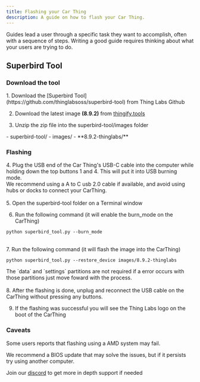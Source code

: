 ```yaml
---
title: Flashing your Car Thing
description: A guide on how to flash your Car Thing.
---
```




Guides lead a user through a specific task they want to accomplish, often with a sequence of steps.
Writing a good guide requires thinking about what your users are trying to do.

## Superbird Tool
 

### Download the tool
<Steps>
1. Download the [Superbird Tool](https://github.com/thinglabsoss/superbird-tool) from Thing Labs Github

2. Download the latest image **(8.9.2)** from [thingify.tools](https://thingify.tools/firmware/P3QZbZIDWnp5m_azQFQqP?tab=info)

3. Unzip the zip file into the superbird-tool/images folder
</Steps>

<FileTree>
- superbird-tool/
  - images/
    - **8.9.2-thinglabs/**
</FileTree>

<br />

### Flashing
<Steps>
4. Plug the USB end of the Car Thing's USB-C cable into the computer while holding down the top buttons 1 and 4. This will put it into USB burning mode.
</Steps>

<Aside type='note'>
  We recommend using a A to C usb 2.0 cable if available, and avoid using hubs or docks to connect your CarThing. 
</Aside>

<br />
<Steps>
5. Open the superbird-tool folder on a Terminal window

6. Run the following command (it will enable the burn_mode on the CarThing)
</Steps>

```shell
python superbird_tool.py --burn_mode
```


<br />
<Steps>
7. Run the following command (it will flash the image into the CarThing)
</Steps>

```shell
python superbird_tool.py --restore_device images/8.9.2-thinglabs
```

<Aside type='note' title='This process may take some time.'>
   The `data` and `settings` partitions are not required if a error occurs with those partitions just move foward with the process.
</Aside>

<br />
<Steps>
8. After the flashing is done, unplug and reconnect the USB cable on the CarThing without pressing any buttons.

9. If the flashing was successful you will see the Thing Labs logo on the boot of the CarThing
</Steps>


### Caveats
<Aside type="danger" title='AMD Issue'>
Some users reports that flashing using a AMD system may fail.

We recommend a BIOS update that may solve the issues, but if it persists try using another computer.

Join our [discord](https://tl.mt/d) to get more in depth support if needed
</Aside>